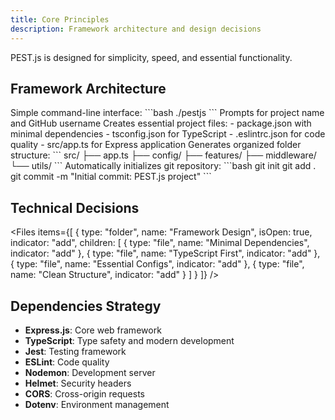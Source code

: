 ```yaml
---
title: Core Principles
description: Framework architecture and design decisions
---
```


<Note type="success">
  PEST.js is designed for simplicity, speed, and essential functionality.
</Note>

## Framework Architecture

<Stepper>
  <StepperItem title="CLI Interface">
    Simple command-line interface:
    ```bash
    ./pestjs
    ```
    Prompts for project name and GitHub username
  </StepperItem>

  <StepperItem title="File Generation">
    Creates essential project files:
    - package.json with minimal dependencies
    - tsconfig.json for TypeScript
    - .eslintrc.json for code quality
    - src/app.ts for Express application
  </StepperItem>

  <StepperItem title="Project Structure">
    Generates organized folder structure:
    ```
    src/
    ├── app.ts
    ├── config/
    ├── features/
    ├── middleware/
    └── utils/
    ```
  </StepperItem>

  <StepperItem title="Git Integration">
    Automatically initializes git repository:
    ```bash
    git init
    git add .
    git commit -m "Initial commit: PEST.js project"
    ```
  </StepperItem>
</Stepper>

## Technical Decisions

<Files items={[
  {
    type: "folder",
    name: "Framework Design",
    isOpen: true,
    indicator: "add",
    children: [
      { type: "file", name: "Minimal Dependencies", indicator: "add" },
      { type: "file", name: "TypeScript First", indicator: "add" },
      { type: "file", name: "Essential Configs", indicator: "add" },
      { type: "file", name: "Clean Structure", indicator: "add" }
    ]
  }
]} />

## Dependencies Strategy

- **Express.js**: Core web framework
- **TypeScript**: Type safety and modern development
- **Jest**: Testing framework
- **ESLint**: Code quality
- **Nodemon**: Development server
- **Helmet**: Security headers
- **CORS**: Cross-origin requests
- **Dotenv**: Environment management
